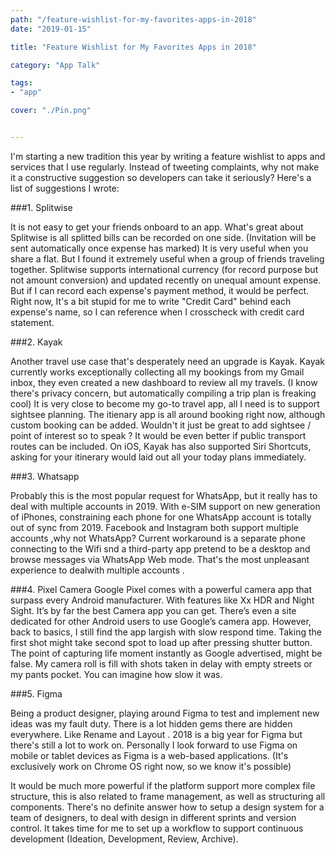 ```yaml
---
path: "/feature-wishlist-for-my-favorites-apps-in-2018"
date: "2019-01-15"

title: "Feature Wishlist for My Favorites Apps in 2018"

category: "App Talk"

tags: 
- "app"

cover: "./Pin.png"


---
```


I'm starting a new tradition this year by writing a feature wishlist to apps and services that I use regularly. Instead of tweeting complaints, why not make it a constructive suggestion so developers can take it seriously? Here's a list of suggestions I wrote:

###1. Splitwise

It is not easy to get your friends onboard to an app. What's great about Splitwise is all splitted bills can be recorded on one side. (Invitation will be sent automatically once expense has marked) It is very useful when you share a flat. But I found it extremely useful when a group of friends traveling together.
Splitwise supports international currency (for record purpose but not amount conversion) and updated recently on unequal amount expense. But if I can record each expense's payment method, it would be perfect. Right now, It's a bit stupid for me to write "Credit Card" behind each expense's name, so I can reference when I crosscheck with credit card statement.

###2. Kayak

Another travel use case that's desperately need an upgrade is Kayak. Kayak currently works exceptionally collecting all my bookings from my Gmail inbox, they even created a new dashboard to review all my travels. (I know there's privacy concern, but automatically compiling a trip plan is freaking cool) It is very close to become my go-to travel app, all I need is to support sightsee planning.
The itienary app is all around booking right now, although custom booking can be added. Wouldn't it just be great to add sightsee / point of interest so to speak ? It would be even better if public transport routes can be included.
On iOS, Kayak has also supported Siri Shortcuts, asking for your itinerary would laid out all your today plans immediately.

###3. Whatsapp

Probably this is the most popular request for WhatsApp, but it really has to deal with multiple accounts in 2019. With e-SIM support on new generation of iPhones, constraining each phone for one WhatsApp account is totally out of sync from 2019. Facebook and Instagram both support multiple accounts ,why not WhatsApp? Current workaround is a separate phone connecting to the Wifi snd a third-party app pretend to be a desktop and browse messages via WhatsApp Web mode. That's the most unpleasant experience to dealwith multiple accounts .

###4. Pixel Camera
Google Pixel comes with a powerful camera app that surpass every Android manufacturer. With features like Xx HDR and Night Sight. It’s by far the best Camera app you can get. There’s even a site dedicated for other Android users to use Google’s camera app. However, back to basics, I still find the app largish with slow respond time. Taking the first shot might take second spot to load up after pressing shutter button. The point of capturing life moment instantly as Google advertised, might be false. My camera roll is fill with shots taken in delay with empty streets or my pants pocket. You can imagine how slow it was.

###5. Figma

Being a product designer, playing around Figma to test and implement new ideas was my fault duty. There is a lot hidden gems there are hidden everywhere. Like Rename and Layout . 2018 is a big year for Figma but there's still a lot to work on. Personally I look forward to use Figma on mobile or tablet devices as Figma is a web-based applications. (It's exclusively work on Chrome OS right now, so we know it's possible)

It would be much more powerful if the platform support more complex file structure, this is also related to frame management, as well as structuring all components. There's no definite answer how to setup a design system for a team of designers, to deal with design in different sprints and version control. It takes time for me to set up a workflow to support continuous development (Ideation, Development, Review, Archive).